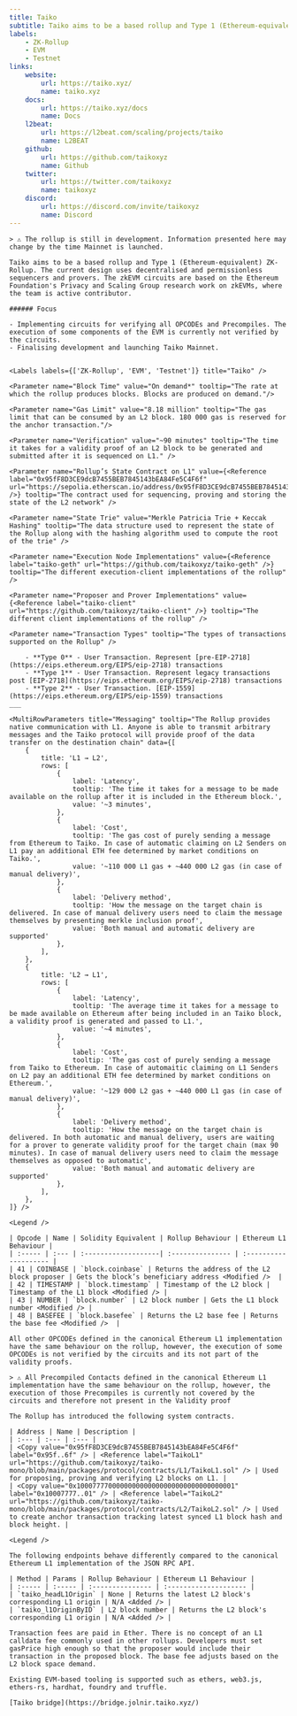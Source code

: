 ```yaml
---
title: Taiko
subtitle: Taiko aims to be a based rollup and Type 1 (Ethereum-equivalent) ZK-Rollup. The current design uses decentralised and permissionless sequencers and provers. The zkEVM circuits are based on the Ethereum Foundation's Privacy and Scaling Group research work on zkEVMs, where the team is active contributor.
labels:
    - ZK-Rollup
    - EVM
    - Testnet
links:
    website:
        url: https://taiko.xyz/
        name: taiko.xyz
    docs:
        url: https://taiko.xyz/docs
        name: Docs
    l2beat:
        url: https://l2beat.com/scaling/projects/taiko
        name: L2BEAT
    github:
        url: https://github.com/taikoxyz
        name: Github
    twitter:
        url: https://twitter.com/taikoxyz
        name: taikoxyz
    discord:
        url: https://discord.com/invite/taikoxyz
        name: Discord
---
```


<Section title="Overview">

    > ⚠️ The rollup is still in development. Information presented here may change by the time Mainnet is launched.

    Taiko aims to be a based rollup and Type 1 (Ethereum-equivalent) ZK-Rollup. The current design uses decentralised and permissionless sequencers and provers. The zkEVM circuits are based on the Ethereum Foundation's Privacy and Scaling Group research work on zkEVMs, where the team is active contributor.
   
    ###### Focus

    - Implementing circuits for verifying all OPCODEs and Precompiles. The execution of some components of the EVM is currently not verified by the circuits.
    - Finalising development and launching Taiko Mainnet.


    <Labels labels={['ZK-Rollup', 'EVM', 'Testnet']} title="Taiko" />

</Section>

<Section title="General">

    <Parameter name="Block Time" value="On demand*" tooltip="The rate at which the rollup produces blocks. Blocks are produced on demand."/>

    <Parameter name="Gas Limit" value="8.18 million" tooltip="The gas limit that can be consumed by an L2 block. 180 000 gas is reserved for the anchor transaction."/>

    <Parameter name="Verification" value="~90 minutes" tooltip="The time it takes for a validity proof of an L2 block to be generated and submitted after it is sequenced on L1." />

    <Parameter name="Rollup’s State Contract on L1" value={<Reference label="0x95fF8D3CE9dcB7455BEB7845143bEA84Fe5C4F6f" url="https://sepolia.etherscan.io/address/0x95fF8D3CE9dcB7455BEB7845143bEA84Fe5C4F6f" />} tooltip="The contract used for sequencing, proving and storing the state of the L2 network" />

    <Parameter name="State Trie" value="Merkle Patricia Trie + Keccak Hashing" tooltip="The data structure used to represent the state of the Rollup along with the hashing algorithm used to compute the root of the trie" />

    <Parameter name="Execution Node Implementations" value={<Reference label="taiko-geth" url="https://github.com/taikoxyz/taiko-geth" />} tooltip="The different execution-client implementations of the rollup" />
    
    <Parameter name="Proposer and Prover Implementations" value={<Reference label="taiko-client" url="https://github.com/taikoxyz/taiko-client" />} tooltip="The different client implementations of the rollup" />

    <Parameter name="Transaction Types" tooltip="The types of transactions supported on the Rollup" />

        - **Type 0** - User Transaction. Represent [pre-EIP-2718](https://eips.ethereum.org/EIPS/eip-2718) transactions
        - **Type 1** - User Transaction. Represent legacy transactions post [EIP-2718](https://eips.ethereum.org/EIPS/eip-2718) transactions
        - **Type 2** - User Transaction. [EIP-1559](https://eips.ethereum.org/EIPS/eip-1559) transactions
    ___

    <MultiRowParameters title="Messaging" tooltip="The Rollup provides native communication with L1. Anyone is able to transmit arbitrary messages and the Taiko protocol will provide proof of the data transfer on the destination chain" data={[
        {
            title: 'L1 → L2',
            rows: [
                {
                    label: 'Latency',
                    tooltip: 'The time it takes for a message to be made available on the rollup after it is included in the Ethereum block.',
                    value: '~3 minutes',
                },
                {
                    label: 'Cost',
                    tooltip: 'The gas cost of purely sending a message from Ethereum to Тaiko. In case of automatic claiming on L2 Senders on L1 pay an additional ETH fee determined by market conditions on Taiko.',
                    value: '~110 000 L1 gas + ~440 000 L2 gas (in case of manual delivery)',
                },
                {
                    label: 'Delivery method',
                    tooltip: 'How the message on the target chain is delivered. In case of manual delivery users need to claim the message themselves by presenting merkle inclusion proof',
                    value: 'Both manual and automatic delivery are supported'
                },
            ],
        },
        {
            title: 'L2 → L1',
            rows: [
                {
                    label: 'Latency',
                    tooltip: 'The average time it takes for a message to be made available on Ethereum after being included in an Taiko block, a validity proof is generated and passed to L1.',
                    value: '~4 minutes',
                },
                {
                    label: 'Cost',
                    tooltip: 'The gas cost of purely sending a message from Taiko to Ethereum. In case of automaitic claiming on L1 Senders on L2 pay an additional ETH fee determined by market conditions on Ethereum.',
                    value: '~129 000 L2 gas + ~440 000 L1 gas (in case of manual delivery)',
                },
                {
                    label: 'Delivery method',
                    tooltip: 'How the message on the target chain is delivered. In both automatic and manual delivery, users are waiting for a prover to generate validity proof for the target chain (max 90 minutes). In case of manual delivery users need to claim the message themselves as opposed to automatic',
                    value: 'Both manual and automatic delivery are supported'
                },
            ],
        },
    ]} />

</Section>

<Section title="OPCODEs">

    <Legend />

    | Opcode | Name | Solidity Equivalent | Rollup Behaviour | Ethereum L1 Behaviour |
    | :----- | :--- | :-------------------| :--------------- | :-------------------- |
    | 41 | COINBASE | `block.coinbase` | Returns the address of the L2 block proposer | Gets the block’s beneficiary address <Modified />  |
    | 42 | TIMESTAMP | `block.timestamp` | Timestamp of the L2 block | Timestamp of the L1 block <Modified /> |
    | 43 | NUMBER | `block.number` | L2 block number | Gets the L1 block number <Modified /> |
    | 48 | BASEFEE | `block.basefee` | Returns the L2 base fee | Returns the base fee <Modified />  |

    All other OPCODEs defined in the canonical Ethereum L1 implementation have the same behaviour on the rollup, however, the execution of some OPCODEs is not verified by the circuits and its not part of the validity proofs.

</Section>

<Section title="Precompiled Contracts">

    > ⚠️ All Precompiled Contacts defined in the canonical Ethereum L1 implementation have the same behaviour on the rollup, however, the execution of those Precompiles is currently not covered by the circuits and therefore not present in the Validity proof

</Section>

<Section title="System Contracts">

    The Rollup has introduced the following system contracts.

    | Address | Name | Description |
    | :--- | :--- | :--- |
    | <Copy value="0x95fF8D3CE9dcB7455BEB7845143bEA84Fe5C4F6f" label="0x95f..6f" /> | <Reference label="TaikoL1" url="https://github.com/taikoxyz/taiko-mono/blob/main/packages/protocol/contracts/L1/TaikoL1.sol" /> | Used for proposing, proving and verifying L2 blocks on L1. |
    | <Copy value="0x1000777700000000000000000000000000000001" label="0x10007777..01" /> | <Reference label="TaikoL2" url="https://github.com/taikoxyz/taiko-mono/blob/main/packages/protocol/contracts/L2/TaikoL2.sol" /> | Used to create anchor transaction tracking latest synced L1 block hash and block height. |

</Section>

<Section title="RPC-API">

    <Legend />

    The following endpoints behave differently compared to the canonical Ethereum L1 implementation of the JSON RPC API.

    | Method | Params | Rollup Behaviour | Ethereum L1 Behaviour |
    | :----- | :----- | :--------------- | :-------------------- |
    | `taiko_headL1Origin` | None | Returns the latest L2 block's corresponding L1 origin | N/A <Added /> |
    | `taiko_l1OriginByID` | L2 block number | Returns the L2 block's corresponding L1 origin | N/A <Added /> |

</Section>

<Section title="Transaction Fees">

    Transaction fees are paid in Ether. There is no concept of an L1 calldata fee commonly used in other rollups. Developers must set gasPrice high enough so that the proposer would include their transaction in the proposed block. The base fee adjusts based on the L2 block space demand. 

</Section>

<Section title="Tools">

    Existing EVM-based tooling is supported such as ethers, web3.js, ethers-rs, hardhat, foundry and truffle.

    [Taiko bridge](https://bridge.jolnir.taiko.xyz/)
</Section>

